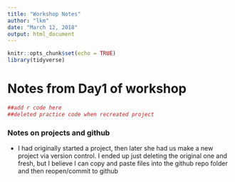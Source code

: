 ```yaml
---
title: "Workshop Notes"
author: "lkm"
date: "March 12, 2018"
output: html_document
---
```


```r
knitr::opts_chunk$set(echo = TRUE)
library(tidyverse)
```

# Notes from Day1 of workshop

```r
##add r code here
##deleted practice code when recreated project


```

### Notes on projects and github  
* I had originally started a project, then later she had us make a new project via version control. I ended up just deleting the original one and fresh, but I believe I can copy and paste files into the github repo folder and then reopen/commit to github  


